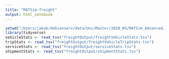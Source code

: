 ```yaml
---
title: "MATSim-freight"
output: html_notebook
---
```



```r
setwd("/Users/jakob/debianserv/data/Uni/Master/2020_WS/MATSim_Advanced/matsim-freight/matsim-freight-analysis/freightOutput")
library(tidyverse)
vehicleStats <- read_tsv("freightOutput/freightVehicleStats.tsv")
tripStats <- read_tsv("freightOutput/freightVehicleTripStats.tsv")
serviceStats <- read_tsv("freightOutput/serviceStats.tsv")
shipmentStats <- read_tsv("freightOutput/shipmentStats.tsv")

```
